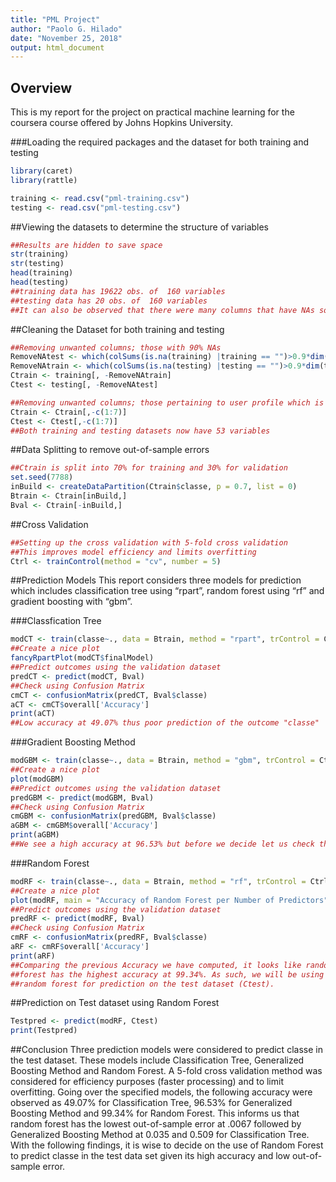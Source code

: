 ```yaml
---
title: "PML Project"
author: "Paolo G. Hilado"
date: "November 25, 2018"
output: html_document
---
```


## Overview
This is my report for the project on practical machine learning for the coursera course offered by Johns Hopkins University.

###Loading the required packages and the dataset for both training and testing
```r
library(caret)
library(rattle)

training <- read.csv("pml-training.csv")
testing <- read.csv("pml-testing.csv")
```

##Viewing the datasets to determine the structure of variables
```r
##Results are hidden to save space
str(training)
str(testing)
head(training)
head(testing)
##training data has 19622 obs. of  160 variables
##testing data has 20 obs. of  160 variables
##It can also be observed that there were many columns that have NAs so it is time to clean the dataset.
```

##Cleaning the Dataset for both training and testing
```r
##Removing unwanted columns; those with 90% NAs
RemoveNAtest <- which(colSums(is.na(training) |training == "")>0.9*dim(training)[1])
RemoveNAtrain <- which(colSums(is.na(testing) |testing == "")>0.9*dim(testing)[1])
Ctrain <- training[, -RemoveNAtrain]
Ctest <- testing[, -RemoveNAtest]

##Removing unwanted columns; those pertaining to user profile which is not relevant to prediction
Ctrain <- Ctrain[,-c(1:7)]
Ctest <- Ctest[,-c(1:7)]
##Both training and testing datasets now have 53 variables
```

##Data Splitting to remove out-of-sample errors
```r
##Ctrain is split into 70% for training and 30% for validation
set.seed(7788)
inBuild <- createDataPartition(Ctrain$classe, p = 0.7, list = 0)
Btrain <- Ctrain[inBuild,]
Bval <- Ctrain[-inBuild,]
```

##Cross Validation
```r
##Setting up the cross validation with 5-fold cross validation
##This improves model efficiency and limits overfitting
Ctrl <- trainControl(method = "cv", number = 5)
```

##Prediction Models
This report considers three models for prediction which includes classification tree using "rpart", 
random forest using "rf" and gradient boosting with "gbm".

###Classfication Tree
```r
modCT <- train(classe~., data = Btrain, method = "rpart", trControl = Ctrl)
##Create a nice plot
fancyRpartPlot(modCT$finalModel)
##Predict outcomes using the validation dataset
predCT <- predict(modCT, Bval)
##Check using Confusion Matrix
cmCT <- confusionMatrix(predCT, Bval$classe)
aCT <- cmCT$overall['Accuracy']
print(aCT)
##Low accuracy at 49.07% thus poor prediction of the outcome "classe"
```

###Gradient Boosting Method
```r
modGBM <- train(classe~., data = Btrain, method = "gbm", trControl = Ctrl, verbose = 0)
##Create a nice plot
plot(modGBM)
##Predict outcomes using the validation dataset
predGBM <- predict(modGBM, Bval)
##Check using Confusion Matrix
cmGBM <- confusionMatrix(predGBM, Bval$classe)
aGBM <- cmGBM$overall['Accuracy']
print(aGBM)
##We see a high accuracy at 96.53% but before we decide let us check the random forest
```

###Random Forest
```r
modRF <- train(classe~., data = Btrain, method = "rf", trControl = Ctrl)
##Create a nice plot
plot(modRF, main = "Accuracy of Random Forest per Number of Predictors")
##Predict outcomes using the validation dataset
predRF <- predict(modRF, Bval)
##Check using Confusion Matrix
cmRF <- confusionMatrix(predRF, Bval$classe)
aRF <- cmRF$overall['Accuracy']
print(aRF)
##Comparing the previous Accuracy we have computed, it looks like random
##forest has the highest accuracy at 99.34%. As such, we will be using
##random forest for prediction on the test dataset (Ctest).
```

##Prediction on Test dataset using Random Forest
```r
Testpred <- predict(modRF, Ctest)
print(Testpred)
```

##Conclusion
Three prediction models were considered to predict classe in the test dataset. These models include Classification Tree, Generalized Boosting Method and Random Forest. A 5-fold cross validation method was considered for efficiency purposes (faster processing) and to limit overfitting. Going over the specified models, the following accuracy were observed as 49.07% for Classification Tree, 96.53% for Generalized Boosting Method and 99.34% for Random Forest. This informs us that random forest has the lowest out-of-sample error at .0067 followed by Generalized Boosting Method at 0.035 and 0.509 for Classification Tree. With the following findings, it is wise to decide on the use of Random Forest to predict classe in the test data set given its high accuracy and low out-of-sample error. 
